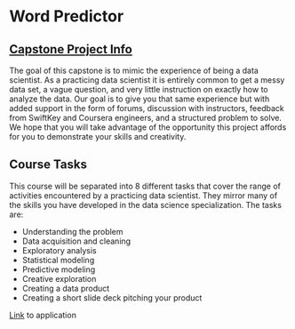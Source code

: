 # Word Predictor  
## [Capstone Project Info](https://www.coursera.org/learn/data-science-project/#syllabus) 
The goal of this capstone is to mimic the experience of being a data scientist. As a practicing data scientist it is entirely common to get a messy data set, a vague question, and very little instruction on exactly how to analyze the data. Our goal is to give you that same experience but with added support in the form of forums, discussion with instructors, feedback from SwiftKey and Coursera engineers, and a structured problem to solve. We hope that you will take advantage of the opportunity this project affords for you to demonstrate your skills and creativity.

## Course Tasks

This course will be separated into 8 different tasks that cover the range of activities encountered by a practicing data scientist. They mirror many of the skills you have developed in the data science specialization. The tasks are:

- Understanding the problem   
- Data acquisition and cleaning  
- Exploratory analysis  
- Statistical modeling  
- Predictive modeling  
- Creative exploration  
- Creating a data product  
- Creating a short slide deck pitching your product  

[Link](https://mrugankakarte.shinyapps.io/text_predictor/) to application
